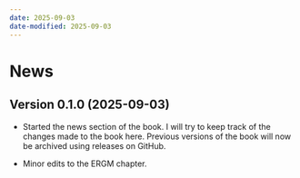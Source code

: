 ```yaml
---
date: 2025-09-03
date-modified: 2025-09-03
---
```


# News

## Version 0.1.0 (2025-09-03)

- Started the news section of the book. I will try to keep track of the changes made to the book here. Previous versions of the book will now be archived using releases on GitHub.

- Minor edits to the ERGM chapter.
